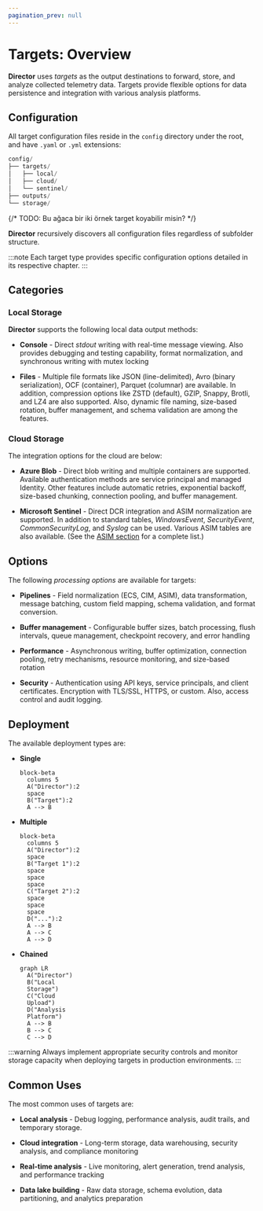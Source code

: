 ```yaml
---
pagination_prev: null
---
```


# Targets: Overview

**Director** uses _targets_ as the output destinations to forward, store, and analyze collected telemetry data. Targets provide flexible options for data persistence and integration with various analysis platforms.

## Configuration

All target configuration files reside in the `config` directory under the root, and have `.yaml` or `.yml` extensions:

```powershell title="<vm_root>/"
config/
├── targets/
│   ├── local/
│   ├── cloud/
│   └── sentinel/
├── outputs/
└── storage/
```

{/* TODO: Bu ağaca bir iki örnek target koyabilir misin? */}

**Director** recursively discovers all configuration files regardless of subfolder structure.

:::note
Each target type provides specific configuration options detailed in its respective chapter.
:::

## Categories

### Local Storage

**Director** supports the following local data output methods:

* **Console** - Direct _stdout_ writing with real-time message viewing. Also provides debugging and testing capability, format normalization, and synchronous writing with mutex locking

* **Files** - Multiple file formats like JSON (line-delimited), Avro (binary serialization), OCF (container), Parquet (columnar) are available. In addition, compression options like ZSTD (default), GZIP, Snappy, Brotli, and LZ4 are also supported. Also, dynamic file naming, size-based rotation, buffer management, and schema validation are among the features.

### Cloud Storage

The integration options for the cloud are below:

* **Azure Blob** - Direct blob writing and multiple containers are supported. Available authentication methods are service principal and managed Identity. Other features include automatic retries, exponential backoff, size-based chunking, connection pooling, and buffer management.

* **Microsoft Sentinel** - Direct DCR integration and ASIM normalization are supported. In addition to standard tables, _WindowsEvent_, _SecurityEvent_, _CommonSecurityLog_, and _Syslog_ can be used. Various ASIM tables are also available. (See the [ASIM section](/docs/reference.mdx#asim) for a complete list.)

## Options

The following _processing options_ are available for targets:

* **Pipelines** - Field normalization (ECS, CIM, ASIM), data transformation, message batching, custom field mapping, schema validation, and format conversion.

* **Buffer management** - Configurable buffer sizes, batch processing, flush intervals, queue management, checkpoint recovery, and error handling

* **Performance** - Asynchronous writing, buffer optimization, connection pooling, retry mechanisms, resource monitoring, and size-based rotation

* **Security** - Authentication using API keys, service principals, and client certificates. Encryption with TLS/SSL, HTTPS, or custom. Also, access control and audit logging.

## Deployment

The available deployment types are:

* **Single**

  ```mermaid
  block-beta
    columns 5
    A("Director"):2
    space
    B("Target"):2
    A --> B
  ```

* **Multiple**

  ```mermaid
  block-beta
    columns 5
    A("Director"):2
    space
    B("Target 1"):2
    space
    space
    space
    C("Target 2"):2
    space
    space
    space
    D("..."):2
    A --> B
    A --> C
    A --> D
  ```

* **Chained**

  ```mermaid
  graph LR
    A("Director")
    B("Local
    Storage")
    C("Cloud
    Upload")
    D("Analysis
    Platform")
    A --> B
    B --> C
    C --> D
  ```

:::warning
Always implement appropriate security controls and monitor storage capacity when deploying targets in production environments.
:::

## Common Uses

The most common uses of targets are:

* **Local analysis** - Debug logging, performance analysis, audit trails, and temporary storage.

* **Cloud integration** - Long-term storage, data warehousing, security analysis, and compliance monitoring

* **Real-time analysis** - Live monitoring, alert generation, trend analysis, and performance tracking

* **Data lake building** - Raw data storage, schema evolution, data partitioning, and analytics preparation
